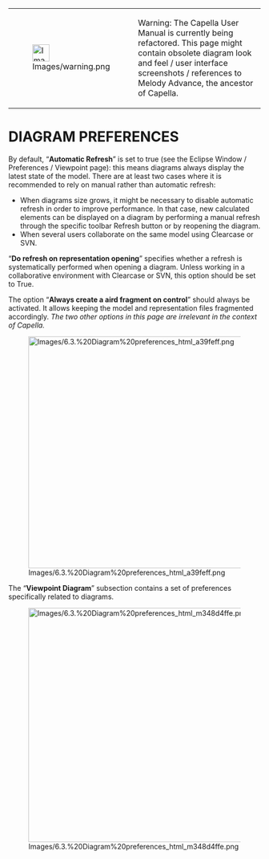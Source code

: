 <!--
  Copyright (c) 2006, 2015 THALES GLOBAL SERVICES.
  All rights reserved. This program and the accompanying materials
  are made available under the terms of the Eclipse Public License v1.0
  which accompanies this distribution, and is available at
  http://www.eclipse.org/legal/epl-v10.html

  Contributors:
       Thales - initial API and implementation
-->

{| border="1"
|-
| [[Image:Images/warning.png|34x34px]]
| Warning: The Capella User Manual is currently being refactored. This page might contain obsolete diagram look and feel / user interface screenshots / references to Melody Advance, the ancestor of Capella.
|}  

= DIAGRAM PREFERENCES =
 
By default, &ldquo;'''Automatic Refresh'''&rdquo; is set to true (see the Eclipse Window / Preferences / Viewpoint page): this means diagrams always display the latest state of the model. There are at least two cases where it is recommended to rely on manual rather than automatic refresh:

* When diagrams size grows, it might be necessary to disable automatic refresh in order to improve performance. In that case, new calculated elements can be displayed on a diagram by performing a manual refresh through the specific toolbar Refresh button or by reopening the diagram.
* When several users collaborate on the same model using Clearcase or SVN.
 
&ldquo;'''Do refresh on representation opening'''&rdquo; specifies whether a refresh is systematically performed when opening a diagram. Unless working in a collaborative environment with Clearcase or SVN, this option should be set to True.

The option &ldquo;'''Always create a aird fragment on control'''&rdquo; should always be activated. It allows keeping the model and representation files fragmented accordingly.
''The two other options in this page are irrelevant in the context of Capella.''

[[Image:Images/6.3.%20Diagram%20preferences_html_a39feff.png|637x462px]]

The &ldquo;'''Viewpoint Diagram'''&rdquo; subsection contains a set of preferences specifically related to diagrams.

[[Image:Images/6.3.%20Diagram%20preferences_html_m348d4ffe.png|641x467px]]

<br>  